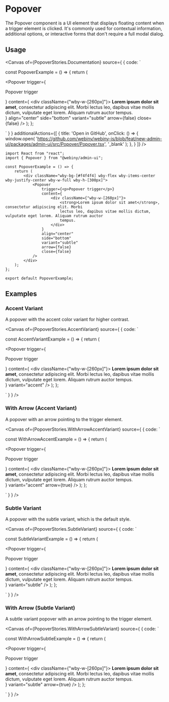 

<Meta of={PopoverStories} />

# Popover

The Popover component is a UI element that displays floating content when a trigger element is clicked. It's commonly used for contextual information, additional options, or interactive forms that don't require a full modal dialog.

## Usage

<Canvas of={PopoverStories.Documentation} source={ { code: `

const PopoverExample = () => {
    return (
        <div className="wby-bg-[#f4f4f4] wby-flex wby-items-center wby-justify-center wby-w-full wby-h-[300px]">
            <Popover
                trigger={<p>Popover trigger</p>}
                content={
                    <div className={"wby-w-[260px]"}>
                        <strong>Lorem ipsum dolor sit amet</strong>, consectetur adipiscing elit. Morbi
                        lectus leo, dapibus vitae mollis dictum, vulputate eget lorem. Aliquam rutrum auctor
                        tempus.
                    </div>
                }
                align="center"
                side="bottom"
                variant="subtle"
                arrow={false}
                close={false}
            />
        </div>
    );
};


` } }
        additionalActions={[
            {
                title: 'Open in GitHub',
                onClick: () => {
                    window.open(
                        'https://github.com/webiny/webiny-js/blob/feat/new-admin-ui/packages/admin-ui/src/Popover/Popover.tsx',
                        '_blank'
                    );
                },
            }
        ]}
/>

<Controls of={PopoverStories.Documentation} />

```tsx
import React from "react";
import { Popover } from "@webiny/admin-ui";

const PopoverExample = () => {
    return (
        <div className="wby-bg-[#f4f4f4] wby-flex wby-items-center wby-justify-center wby-w-full wby-h-[300px]">
            <Popover
                trigger={<p>Popover trigger</p>}
                content={
                    <div className={"wby-w-[260px]"}>
                        <strong>Lorem ipsum dolor sit amet</strong>, consectetur adipiscing elit. Morbi
                        lectus leo, dapibus vitae mollis dictum, vulputate eget lorem. Aliquam rutrum auctor
                        tempus.
                    </div>
                }
                align="center"
                side="bottom"
                variant="subtle"
                arrow={false}
                close={false}
            />
        </div>
    );
};

export default PopoverExample;
```

## Examples

### Accent Variant

A popover with the accent color variant for higher contrast.

<Canvas of={PopoverStories.AccentVariant} source={ { code: `

const AccentVariantExample = () => {
    return (
        <div className="wby-bg-[#f4f4f4] wby-flex wby-items-center wby-justify-center wby-w-full wby-h-[300px]">
            <Popover
                trigger={<p>Popover trigger</p>}
                content={
                    <div className={"wby-w-[260px]"}>
                        <strong>Lorem ipsum dolor sit amet</strong>, consectetur adipiscing elit. Morbi
                        lectus leo, dapibus vitae mollis dictum, vulputate eget lorem. Aliquam rutrum auctor
                        tempus.
                    </div>
                }
                variant="accent"
            />
        </div>
    );
};

` } } />

### With Arrow (Accent Variant)

A popover with an arrow pointing to the trigger element.

<Canvas of={PopoverStories.WithArrowAccentVariant} source={ { code: `

const WithArrowAccentExample = () => {
    return (
        <div className="wby-bg-[#f4f4f4] wby-flex wby-items-center wby-justify-center wby-w-full wby-h-[300px]">
            <Popover
                trigger={<p>Popover trigger</p>}
                content={
                    <div className={"wby-w-[260px]"}>
                        <strong>Lorem ipsum dolor sit amet</strong>, consectetur adipiscing elit. Morbi
                        lectus leo, dapibus vitae mollis dictum, vulputate eget lorem. Aliquam rutrum auctor
                        tempus.
                    </div>
                }
                variant="accent"
                arrow={true}
            />
        </div>
    );
};

` } } />

### Subtle Variant

A popover with the subtle variant, which is the default style.

<Canvas of={PopoverStories.SubtleVariant} source={ { code: `

const SubtleVariantExample = () => {
    return (
        <div className="wby-flex wby-items-center wby-justify-center wby-bg-neutral-dark wby-text-neutral-light wby-w-full wby-h-[300px]">
            <Popover
                trigger={<p>Popover trigger</p>}
                content={
                    <div className={"wby-w-[260px]"}>
                        <strong>Lorem ipsum dolor sit amet</strong>, consectetur adipiscing elit. Morbi
                        lectus leo, dapibus vitae mollis dictum, vulputate eget lorem. Aliquam rutrum auctor
                        tempus.
                    </div>
                }
                variant="subtle"
            />
        </div>
    );
};

` } } />

### With Arrow (Subtle Variant)

A subtle variant popover with an arrow pointing to the trigger element.

<Canvas of={PopoverStories.WithArrowSubtleVariant} source={ { code: `

const WithArrowSubtleExample = () => {
    return (
        <div className="wby-flex wby-items-center wby-justify-center wby-bg-neutral-dark wby-text-neutral-light wby-w-full wby-h-[300px]">
            <Popover
                trigger={<p>Popover trigger</p>}
                content={
                    <div className={"wby-w-[260px]"}>
                        <strong>Lorem ipsum dolor sit amet</strong>, consectetur adipiscing elit. Morbi
                        lectus leo, dapibus vitae mollis dictum, vulputate eget lorem. Aliquam rutrum auctor
                        tempus.
                    </div>
                }
                variant="subtle"
                arrow={true}
            />
        </div>
    );
};

` } } />
